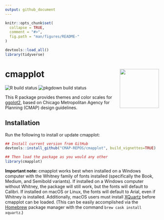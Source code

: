 ```yaml
---
output: github_document
---
```


```r
knitr::opts_chunk$set(
  collapse = TRUE,
  comment = "#>",
  fig.path = "man/figures/README-"
)

devtools::load_all()
library(tidyverse)
```

# cmapplot <img src="man/figures/logo.png" align="right" alt="" width="128" />

<!-- badges: start -->
![R build status](https://github.com/CMAP-REPOS/cmapplot/workflows/R-CMD-check/badge.svg)
![pkgdown build status](https://github.com/CMAP-REPOS/cmapplot/workflows/pkgdown/badge.svg)
<!-- badges: end -->

This R package provides themes and color scales for [ggplot2](https://github.com/tidyverse/ggplot2), based on Chicago Metropolitan Agency for Planning (CMAP) design guidelines.


## Installation

Run the following to install or update cmapplot:

```r
## Install current version from GitHub
devtools::install_github("CMAP-REPOS/cmapplot", build_vignettes=TRUE)

## Then load the package as you would any other
library(cmapplot)
```

**Important note:** cmapplot works best when installed on a Windows computer with the Whitney family of fonts installed (specifically the Book, Medium, and Semibold variants). If installed on a Windows computer without Whitney, the package will still work, but the fonts will default to Calibri. If installed on macOS or Linux, the fonts will default to Arial, even if Whitney is installed. Additionally, macOS users must install [XQuartz](https://www.xquartz.org) before cmapplot can be loaded. (This can be easily accomplished via the [Homebrew](https://brew.sh) package manager with the command `brew cask install xquartz`.)

